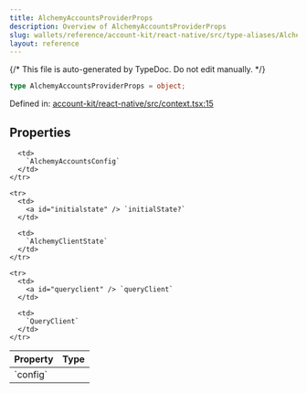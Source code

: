 ```yaml
---
title: AlchemyAccountsProviderProps
description: Overview of AlchemyAccountsProviderProps
slug: wallets/reference/account-kit/react-native/src/type-aliases/AlchemyAccountsProviderProps
layout: reference
---
```


{/* This file is auto-generated by TypeDoc. Do not edit manually. */}

```ts
type AlchemyAccountsProviderProps = object;
```

Defined in: [account-kit/react-native/src/context.tsx:15](https://github.com/alchemyplatform/aa-sdk/blob/08ef11b1fc98663df6a97fa93722c7f14b33f1cc/account-kit/react-native/src/context.tsx#L15)

## Properties

<table>
  <thead>
    <tr>
      <th align="left">Property</th>
      <th align="left">Type</th>
    </tr>
  </thead>

  <tbody>
    <tr>
      <td>
        <a id="config" /> `config`
      </td>

      <td>
        `AlchemyAccountsConfig`
      </td>
    </tr>

    <tr>
      <td>
        <a id="initialstate" /> `initialState?`
      </td>

      <td>
        `AlchemyClientState`
      </td>
    </tr>

    <tr>
      <td>
        <a id="queryclient" /> `queryClient`
      </td>

      <td>
        `QueryClient`
      </td>
    </tr>

  </tbody>
</table>
